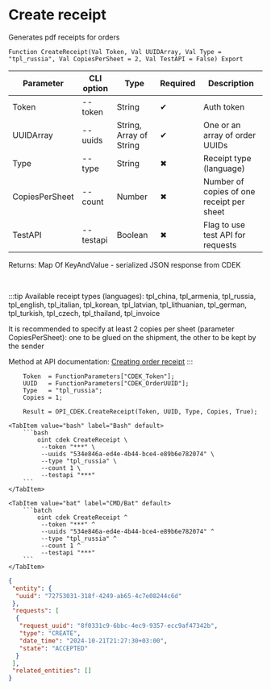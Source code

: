 ﻿---
sidebar_position: 8
description: Create receipt and other functions to work with CDEK in the Open Integration Package, a free open-source integration library for 1C:Enterprise 8, OneScript and CLI
keywords: [1C, 1С, 1С:Enterprise, 1С:Enterprise 8.3, API, Integration, Services, Exchange, OneScript, CLI, CDEK]
---


# Create receipt
 Generates pdf receipts for orders



`Function CreateReceipt(Val Token, Val UUIDArray, Val Type = "tpl_russia", Val CopiesPerSheet = 2, Val TestAPI = False) Export`

  | Parameter | CLI option | Type | Required | Description |
  |-|-|-|-|-|
  | Token | --token | String | &#x2714; | Auth token |
  | UUIDArray | --uuids | String, Array of String | &#x2714; | One or an array of order UUIDs |
  | Type | --type | String | &#x2716; | Receipt type (language) |
  | CopiesPerSheet | --count | Number | &#x2716; | Number of copies of one receipt per sheet |
  | TestAPI | --testapi | Boolean | &#x2716; | Flag to use test API for requests |

  
  Returns:  Map Of KeyAndValue - serialized JSON response from CDEK

<br/>

:::tip
Available receipt types (languages): tpl_china, tpl_armenia, tpl_russia, tpl_english, tpl_italian, tpl_korean, tpl_latvian, tpl_lithuanian, tpl_german, tpl_turkish, tpl_czech, tpl_thailand, tpl_invoice

It is recommended to specify at least 2 copies per sheet (parameter CopiesPerSheet): one to be glued on the shipment, the other to be kept by the sender

Method at API documentation: [Creating order receipt](https://api-docs.cdek.ru/36969649.html)
:::
<br/>



```bsl title="1C:Enterprise/OneScript code example"
    Token  = FunctionParameters["CDEK_Token"];
    UUID   = FunctionParameters["CDEK_OrderUUID"];
    Type   = "tpl_russia";
    Copies = 1;

    Result = OPI_CDEK.CreateReceipt(Token, UUID, Type, Copies, True);
```
 

 <Tabs>
  
    <TabItem value="bash" label="Bash" default>
        ```bash
            oint cdek CreateReceipt \
             --token "***" \
             --uuids "534e846a-ed4e-4b44-bce4-e89b6e782074" \
             --type "tpl_russia" \
             --count 1 \
             --testapi "***"
        ```
    </TabItem>
  
    <TabItem value="bat" label="CMD/Bat" default>
        ```batch
            oint cdek CreateReceipt ^
             --token "***" ^
             --uuids "534e846a-ed4e-4b44-bce4-e89b6e782074" ^
             --type "tpl_russia" ^
             --count 1 ^
             --testapi "***"
        ```
    </TabItem>
</Tabs>


```json title="Result"
{
 "entity": {
  "uuid": "72753031-318f-4249-ab65-4c7e08244c6d"
 },
 "requests": [
  {
   "request_uuid": "8f0331c9-6bbc-4ec9-9357-ecc9af47342b",
   "type": "CREATE",
   "date_time": "2024-10-21T21:27:30+03:00",
   "state": "ACCEPTED"
  }
 ],
 "related_entities": []
}
```
